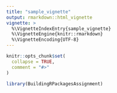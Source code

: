 ```yaml
---
title: "sample_vignette"
output: rmarkdown::html_vignette
vignette: >
  %\VignetteIndexEntry{sample_vignette}
  %\VignetteEngine{knitr::rmarkdown}
  %\VignetteEncoding{UTF-8}
---
```


```r
knitr::opts_chunk$set(
  collapse = TRUE,
  comment = "#>"
)
```

```r
library(BuildingRPackagesAssignment)
```
